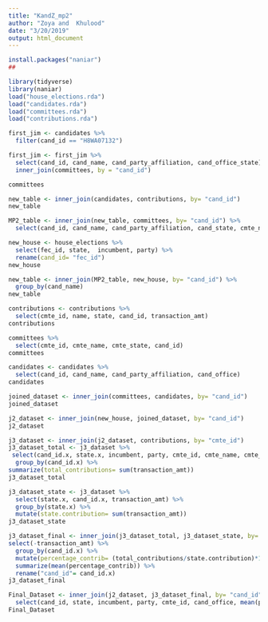 ```yaml
---
title: "KandZ_mp2"
author: "Zoya and  Khulood"
date: "3/20/2019"
output: html_document
---
```


```r
install.packages("naniar")
##
```

```r
library(tidyverse)
library(naniar)
load("house_elections.rda")
load("candidates.rda")
load("committees.rda")
load("contributions.rda")
```


```r
first_jim <- candidates %>%
  filter(cand_id == "H8WA07132")
```

```r
first_jim <- first_jim %>%
  select(cand_id, cand_name, cand_party_affiliation, cand_office_state) %>%
  inner_join(committees, by = "cand_id")
```



```r
committees
```



```r
new_table <- inner_join(candidates, contributions, by= "cand_id")
new_table
```


```r
MP2_table <- inner_join(new_table, committees, by= "cand_id") %>%
  select(cand_id, cand_name, cand_party_affiliation, cand_state, cmte_name, cmte_state, connected_org_name)
```

```r
new_house <- house_elections %>%
  select(fec_id, state,  incumbent, party) %>%
  rename(cand_id= "fec_id")
new_house 
```



```r
new_table <- inner_join(MP2_table, new_house, by= "cand_id") %>%
  group_by(cand_name)
new_table
```


```r
contributions <- contributions %>%
  select(cmte_id, name, state, cand_id, transaction_amt)
contributions
```


```r
committees %>%
  select(cmte_id, cmte_name, cmte_state, cand_id) 
committees
```


```r
candidates <- candidates %>%
  select(cand_id, cand_name, cand_party_affiliation, cand_office)
candidates
```


```r
joined_dataset <- inner_join(committees, candidates, by= "cand_id")
joined_dataset
```


```r
j2_dataset <- inner_join(new_house, joined_dataset, by= "cand_id")
j2_dataset
```


```r
j3_dataset <- inner_join(j2_dataset, contributions, by= "cmte_id") 
j3_dataset_total <- j3_dataset %>%
 select(cand_id.x, state.x, incumbent, party, cmte_id, cmte_name, cmte_party_affiliation, cand_party_affiliation, cand_office, state.y, transaction_amt) %>%
  group_by(cand_id.x) %>% 
summarize(total_contributions= sum(transaction_amt))
j3_dataset_total
```


```r
j3_dataset_state <- j3_dataset %>%
  select(state.x, cand_id.x, transaction_amt) %>%
  group_by(state.x) %>%
  mutate(state.contribution= sum(transaction_amt))
j3_dataset_state
```


```r
j3_dataset_final <- inner_join(j3_dataset_total, j3_dataset_state, by= "cand_id.x") %>%
select(-transaction_amt) %>%
  group_by(cand_id.x) %>%
  mutate(percentage_contrib= (total_contributions/state.contribution)*100) %>%
  summarize(mean(percentage_contrib)) %>%
  rename("cand_id"= cand_id.x)
j3_dataset_final
```


```r
Final_Dataset <- inner_join(j2_dataset, j3_dataset_final, by= "cand_id") %>%
  select(cand_id, state, incumbent, party, cmte_id, cand_office, mean(percentage_contrib))
Final_Dataset
```








